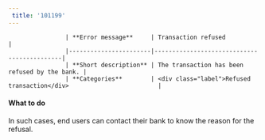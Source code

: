 ```yaml
---  
 title: '101199'  
---  
```



                    | **Error message**     | Transaction refused                   |
                    |-----------------------|--------------------------------------------|
                    | **Short description** | The transaction has been refused by the bank. |
                    | **Categories**        | <div class="label">Refused transaction</div>                         |
                  

#### What to do  

In such cases, end users can contact their bank to know the reason for the refusal.